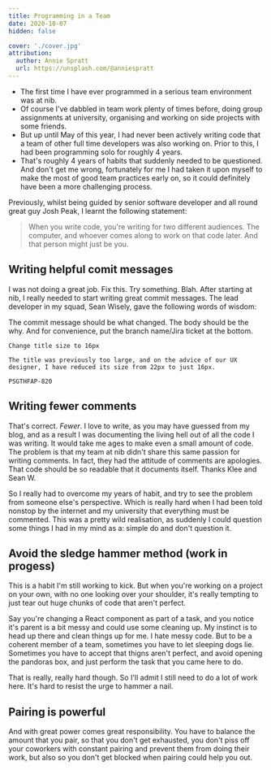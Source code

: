 ```yaml
---
title: Programming in a Team
date: 2020-10-07
hidden: false

cover: './cover.jpg'
attribution:
  author: Annie Spratt
  url: https://unsplash.com/@anniespratt
---
```


- The first time I have ever programmed in a serious team environment was at
  nib.
- Of course I've dabbled in team work plenty of times before, doing group
  assignments at university, organising and working on side projects with some friends.
- But up until May of this year, I had never been actively writing code that a team of other full time developers was also working on. Prior to this, I had been programming solo for roughly 4 years.
- That's roughly 4 years of habits that suddenly needed to be questioned. And don't get me wrong, fortunately for me I had taken it upon myself to make the most of good team practices early on, so it could definitely have been a more challenging process.

Previously, whilst being guided by senior software developer and all round great guy Josh Peak, I learnt the following statement:

> When you write code, you're writing for two different audiences. The computer, and whoever comes along to work on that code later. And that person might just be you.

## Writing helpful comit messages

I was not doing a great job. Fix this. Try something. Blah. After starting at nib, I really needed to start writing great commit messages. The lead developer in my squad, Sean Wisely, gave the following words of wisdom:

The commit message should be what changed. The body should be the why. And for convenience, put the branch name/Jira ticket at the bottom.

```
Change title size to 16px

The title was previously too large, and on the advice of our UX
designer, I have reduced its size from 22px to just 16px.

PSGTHFAP-820
```

## Writing fewer comments

That's correct. *Fewer*. I love to write, as you may have guessed from my blog, and as a result I was documenting the living hell out of all the code I was writing. It would take me ages to make even a small amount of code. The problem is that my team at nib didn't share this same passion for writing comments. In fact, they had the attitude of comments are apologies. That code should be so readable that it documents itself. Thanks Klee and Sean W.

So I really had to overcome my years of habit, and try to see the problem from someone else's perspective. Which is really hard when I had been told nonstop by the internet and my university that everything must be commented. This was a pretty wild realisation, as suddenly I could question some things I had in my mind as a: simple do and don't question it. 

## Avoid the sledge hammer method (work in progess)

This is a habit I'm still working to kick. But when you're working on a project on your own, with no one looking over your shoulder, it's really tempting to just tear out huge chunks of code that aren't perfect. 

Say you're changing a React component as part of a task, and you notice it's parent is a bit messy and could use some cleaning up. My instinct is to head up there and clean things up for me. I hate messy code. But to be a coherent member of a team, sometimes you have to let sleeping dogs lie. Sometimes you have to accept that thigns aren't perfect, and avoid opening the pandoras box, and just perform the task that you came here to do.

That is really, really hard though. So I'll admit I still need to do a lot of work here. It's hard to resist the urge to hammer a nail.

## Pairing is powerful

And with great power comes great responsibility. You have to balance the amount that you pair, so that you don't get exhausted, you don't piss off your coworkers with constant pairing and prevent them from doing their work, but also so you don't get blocked when pairing could help you out.